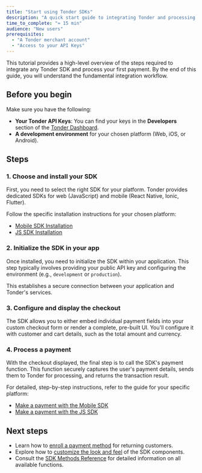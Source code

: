 ```yaml
---
title: "Start using Tonder SDKs"
description: "A quick start guide to integrating Tonder and processing your first payment."
time_to_complete: "≈ 15 min"
audience: "New users"
prerequisites:
  - "A Tonder merchant account"
  - "Access to your API Keys"
---
```


This tutorial provides a high-level overview of the steps required to integrate any Tonder SDK and process your first payment. By the end of this guide, you will understand the fundamental integration workflow.

## Before you begin

Make sure you have the following:
-   **Your Tonder API Keys**: You can find your keys in the **Developers** section of the [Tonder Dashboard](https://stage.tonder.io/dashboard/developers/).
-   **A development environment** for your chosen platform (Web, iOS, or Android).

## Steps

### 1. Choose and install your SDK

First, you need to select the right SDK for your platform. Tonder provides dedicated SDKs for web (JavaScript) and mobile (React Native, Ionic, Flutter).

Follow the specific installation instructions for your chosen platform:
-   [Mobile SDK Installation](/sdk-integration/mobile/flutter/installation)
-   [JS SDK Installation](/sdk-integration/web/js-inline/installation)

### 2. Initialize the SDK in your app

Once installed, you need to initialize the SDK within your application. This step typically involves providing your public API key and configuring the environment (e.g., `development` or `production`).

This establishes a secure connection between your application and Tonder's services.

### 3. Configure and display the checkout

The SDK allows you to either embed individual payment fields into your custom checkout form or render a complete, pre-built UI. You'll configure it with customer and cart details, such as the total amount and currency.

### 4. Process a payment

With the checkout displayed, the final step is to call the SDK's payment function. This function securely captures the user's payment details, sends them to Tonder for processing, and returns the transaction result.

For detailed, step-by-step instructions, refer to the guide for your specific platform:
-   [Make a payment with the Mobile SDK](/sdk-integration/mobile/flutter/make-a-payment)
-   [Make a payment with the JS SDK](/sdk-integration/web/js-inline/make-a-payment)

## Next steps

-   Learn how to [enroll a payment method](/sdk-integration/mobile/ionic/enroll-payment-method) for returning customers.
-   Explore how to [customize the look and feel](/sdk-integration/web/js-inline/customization) of the SDK components.
-   Consult the [SDK Methods Reference](/sdk-integration/mobile/flutter/methods) for detailed information on all available functions.